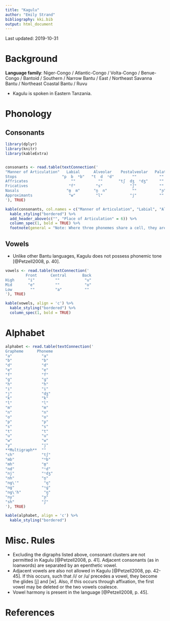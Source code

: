 ```yaml
---
title: "Kagulu"
author: "Emily Strand"
bibliography: kki.bib
output: html_document
---
```


Last updated: 2019-10-31

# Background

**Language family**: Niger-Congo / Atlantic-Congo / Volta-Congo / Benue-Congo / Bantoid / Southern / Narrow Bantu / East / Northeast Savanna Bantu / Northeast Coastal Bantu / Ruvu

* Kagulu is spoken in Eastern Tanzania.

# Phonology

## Consonants

```r

library(dplyr)
library(knitr)
library(kableExtra)


consonants <- read.table(textConnection('
"Manner of Articulation"   Labial      Alveolar    Postalveolar   Palatal     Velar     Glottal
Stops                    "p  b  ᵐb"   "t  d  ⁿd"        ""          ""     "k  ɡ  ᵑɡ"     ""
Affricates                   ""          ""       "tʃ  dʒ  ⁿdʒ"     ""         ""         ""
Fricatives                  "f"         "s"            "ʃ"          ""         ""         "h"     
Nasals                     "m̥  m"      "n̥  n"           ""          "ɲ"      "ŋ̥  ŋ"       ""
Approximants                "w"         "l"            "j"          ""         ""         ""
'), TRUE)

kable(consonants, col.names = c("Manner of Articulation", "Labial", "Alveolar", "Postalveolar", "Palatal", "Velar", "Glottal"), align = 'c') %>%
  kable_styling("bordered") %>%
  add_header_above(c("", "Place of Articulation" = 6)) %>%
  column_spec(1, bold = TRUE) %>%
  footnote(general = "Note: Where three phonemes share a cell, they are ordered voiceless, voiced, prenasalized. Where two phonemes share a cell, they are ordered voiceless and voiced.", general_title = "")
```

## Vowels

* Unlike other Bantu languages, Kagulu does not possess phonemic tone [@Petzell2008, p. 40].

```r

vowels <- read.table(textConnection('
         Front      Central       Back
High      "i"         ""           "u"
Mid       "e"         ""           "o"
Low        ""         "a"          ""
'), TRUE)

kable(vowels, align = 'c') %>%
  kable_styling("bordered") %>%
  column_spec(1, bold = TRUE)
```   

# Alphabet

```r

alphabet <- read.table(textConnection('
Grapheme      Phoneme  
"a"             "a"
"b"             "b"
"d"             "d"
"e"             "e"
"f"             "f"
"g"             "ɡ"
"h"             "h"
"i"             "i"
"j"             "dʒ"
"k"             "k"
"l"             "l"
"m"             "m"
"n"             "n"
"o"             "o"
"p"             "p"
"s"             "s"
"t"             "t"
"u"             "u"
"w"             "w"
"y"             "j"
**Multigraph**  ""
"ch"            "tʃ"
"mb"            "ᵐb"
"mh"            "m̥"
"nd"            "ⁿd"
"nj"            "ⁿdʒ"
"nh"            "n̥"
"ng\'"           "ŋ"
"ng"            "ᵑɡ"
"ng\'h"          "ŋ̥"
"ny"            "ɲ"
"sh"            "ʃ"
'), TRUE)

kable(alphabet, align = 'c') %>%
  kable_styling("bordered")
```

# Misc. Rules

* Excluding the digraphs listed above, consonant clusters are not permitted in Kagulu [@Petzell2008, p. 41]. Adjacent consonants (as in loanwords) are separated by an epenthetic vowel.
* Adjacent vowels are also not allowed in Kagulu [@Petzell2008, pp. 42-45]. If this occurs, such that /i/ or /u/ precedes a vowel, they become the glides [j] and [w]. Also, if this occurs through affixation, the first vowel may be deleted or the two vowels coalesce.
* Vowel harmony is present in the language [@Petzell2008, p. 45].

# References
